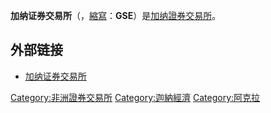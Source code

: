 {{Infobox_Company
| company_name = 加纳证券交易所
| company_logo = 
| company_type = 证券交易所
| foundation = 1989年7月
| location = {{GHA}}[[阿克拉|阿克拉]]
| homepage = http://www.gse.com.gh/
}}

'''加纳证券交易所'''（'''{{lang|en|Ghana Stock Exchange}}'''，[[縮寫|縮寫]]：'''GSE'''）是[[加纳|加纳]][[證券交易所|證券交易所]]。

==外部链接==
*[http://www.gse.com.gh/ 加纳证券交易所]{{Wayback|url=http://www.gse.com.gh/ |date=20080118131205 }}
{{世界交易所联合会}}
{{经济小作品}}
[[Category:非洲證券交易所|Category:非洲證券交易所]]
[[Category:迦納經濟|Category:迦納經濟]]
[[Category:阿克拉|Category:阿克拉]]